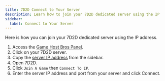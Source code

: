 ```yaml
---
title: 7D2D Connect to Your Server
description: Learn how to join your 7D2D dedicated server using the IP address.
sidebar:
  label: Connect to Your Server
---
```


Here is how you can join your 7D2D dedicated server using the IP address.

1. Access the [Game Host Bros Panel](https://panel.gamehostbros.com/).
2. Click on your 7D2D server.
3. Copy the [server IP address](https://www.youtube.com/watch?v=Ap7DtDF-wYg) from the sidebar.
4. Open 7D2D.
5. Click `Join A Game` then `Connect To IP`.
6. Enter the server IP address and port from your server and click Connect.